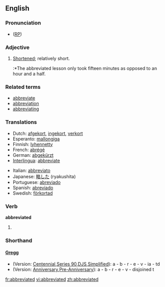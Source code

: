 ==English==

===Pronunciation===
* ([[RP]]) {{IPA|/əˈbriːvieɪtɪd/}}

===Adjective===
{{en-adj}}

# [[shorten|Shortened]]; relatively short.
#:*The abbreviated lesson only took fifteen minutes as opposed to an hour and a half.

===Related terms===
*[[abbreviate]]
*[[abbreviation]]
*[[abbreviating]]

===Translations===
{{rfc-level|Translations at L3+ (AutoFormat would have corrected level of Related terms)}}
{{top}}
*Dutch: [[afgekort]], [[ingekort]], [[verkort]]
*Esperanto: [[mallongiga]]
*Finnish: [[lyhennetty]]
*French: [[abrégé]]
*German: [[abgekürzt]]
*[[Interlingua]]: [[abbreviate]]
{{mid}}
*Italian: [[abbreviato]]
*Japanese: [[略した]] (ryakushita)
*Portuguese: [[abreviado]]
*Spanish: [[abreviado]]
*Swedish: [[förkortad]]
{{bottom}}

===Verb===
'''abbreviated'''

# {{past of|[[abbreviate]]}}

===Shorthand===

====[http://en.wikipedia.org/wiki/Gregg_Shorthand Gregg]====
* (Version: [http://en.wikipedia.org/wiki/Gregg_Shorthand#Centennial_Gregg_Shorthand Centennial],[http://en.wikipedia.org/wiki/Gregg_Shorthand#Series_90_Gregg_Shorthand Series 90],[http://en.wikipedia.org/wiki/Gregg_Shorthand#Diamond_Jubilee_Gregg_Shorthand  DJS],[http://en.wikipedia.org/wiki/Gregg_Shorthand#Simplified_Gregg_Shorthand Simplified]): a - b - r - e - v - ia - td
* (Version: [http://en.wikipedia.org/wiki/Gregg_Shorthand#Anniversary_Gregg_Shorthand Anniversary],[http://en.wikipedia.org/wiki/Gregg_Shorthand#Pre-Anniversary_Gregg_Shorthand Pre-Anniversary]): a - b - r - e - v - disjoined t

[[fr:abbreviated]]
[[vi:abbreviated]]
[[zh:abbreviated]]